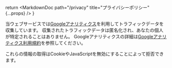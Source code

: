 
  return <MarkdownDoc path="/privacy" title="プライバシーポリシー" {...props} />
}

当ウェブサービスでは[Googleアナリティクス](https://developers.google.com/analytics/?hl=ja)を利用してトラフィックデータを収集しています。
収集されたトラフィックデータは匿名化され、あなたの個人が特定されることはありません。
Googleアナリティクスの詳細は[Googleアナリティクス利用規約](https://marketingplatform.google.com/about/analytics/terms/jp/)を参照してください。

これらの情報の取得はCookieやJavaScriptを無効にすることによって拒否できます。
